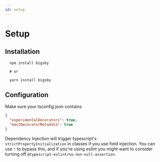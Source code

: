 ```yaml
---
id: setup
---
```


# Setup

## Installation

```shell
  npm install bigsby

  # or

  yarn install bigsby
```

## Configuration

Make sure your tsconfig.json contains

```json
{
  "experimentalDecorators": true,
  "emitDecoratorMetadata": true
}
```

Dependency Injection will trigger typescript's `strictPropertyInitialization` in classes if you use field injection.
You can use `!` to bypass this, and if you're using eslint you might want to consider turning off
`@typescript-eslint/no-non-null-assertion`.
